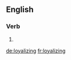 ==English==

===Verb===
{{head|en}}

# {{present participle of|loyalize|lang=en}}

[[de:loyalizing]]
[[fr:loyalizing]]